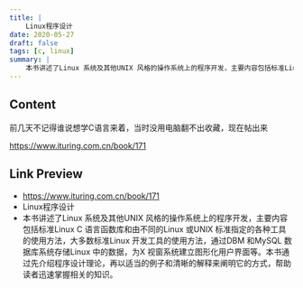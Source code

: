 ```yaml
---
title: |
    Linux程序设计
date: 2020-05-27
draft: false
tags: [c, linux]
summary: |
    本书讲述了Linux 系统及其他UNIX 风格的操作系统上的程序开发，主要内容包括标准Linux C 语言函数库和由不同的Linux 或UNIX 标准指定的各种工具的使用方法，大多数标准Linux 开发工具的使用方法，通过DBM 和MySQL 数据库系统存储Linux 中的数据，为X 视窗系统建立图形化用户界面等。本书通过先介绍程序设计理论，再以适当的例子和清晰的解释来阐明它的方式，帮助读者迅速掌握相关的知识。
---
```


## Content

前几天不记得谁说想学C语言来着，当时没用电脑翻不出收藏，现在帖出来

https://www.ituring.com.cn/book/171

## Link Preview

- https://www.ituring.com.cn/book/171
- Linux程序设计
- 本书讲述了Linux 系统及其他UNIX 风格的操作系统上的程序开发，主要内容包括标准Linux C 语言函数库和由不同的Linux 或UNIX 标准指定的各种工具的使用方法，大多数标准Linux 开发工具的使用方法，通过DBM 和MySQL 数据库系统存储Linux 中的数据，为X 视窗系统建立图形化用户界面等。本书通过先介绍程序设计理论，再以适当的例子和清晰的解释来阐明它的方式，帮助读者迅速掌握相关的知识。
